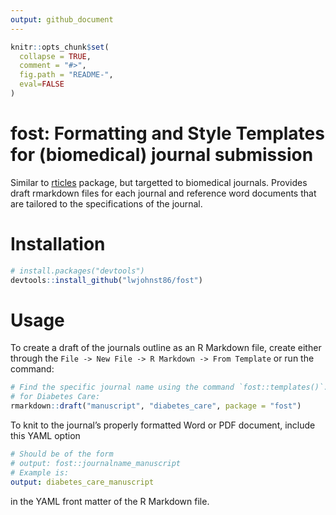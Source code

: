 ```yaml
---
output: github_document
---
```


<!-- README.md is generated from README.Rmd. Please edit that file -->

```r
knitr::opts_chunk$set(
  collapse = TRUE,
  comment = "#>",
  fig.path = "README-",
  eval=FALSE
)
```

# fost: Formatting and Style Templates for (biomedical) journal submission

Similar to [rticles](https://github.com/rstudio/rticles) package, but targetted
to biomedical journals. Provides draft rmarkdown files for each journal and 
reference word documents that are tailored to the specifications of the journal.

# Installation

```r
# install.packages("devtools")
devtools::install_github("lwjohnst86/fost")
```

# Usage

To create a draft of the journals outline as an R Markdown file, create either 
through the `File -> New File -> R Markdown -> From Template` or run the command:

```r
# Find the specific journal name using the command `fost::templates()`. Example 
# for Diabetes Care:
rmarkdown::draft("manuscript", "diabetes_care", package = "fost")
```

To knit to the journal's properly formatted Word or PDF document, include this YAML
option

```yaml
# Should be of the form
# output: fost::journalname_manuscript
# Example is:
output: diabetes_care_manuscript
```

in the YAML front matter of the R Markdown file.
